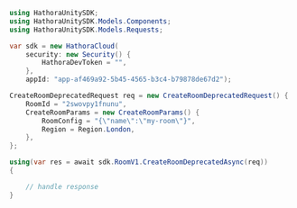 ```csharp CreateRoomDeprecated.cs
using HathoraUnitySDK;
using HathoraUnitySDK.Models.Components;
using HathoraUnitySDK.Models.Requests;

var sdk = new HathoraCloud(
    security: new Security() {
        HathoraDevToken = "",
    },
    appId: "app-af469a92-5b45-4565-b3c4-b79878de67d2");

CreateRoomDeprecatedRequest req = new CreateRoomDeprecatedRequest() {
    RoomId = "2swovpy1fnunu",
    CreateRoomParams = new CreateRoomParams() {
        RoomConfig = "{\"name\":\"my-room\"}",
        Region = Region.London,
    },
};

using(var res = await sdk.RoomV1.CreateRoomDeprecatedAsync(req))
{

    // handle response
}
```
